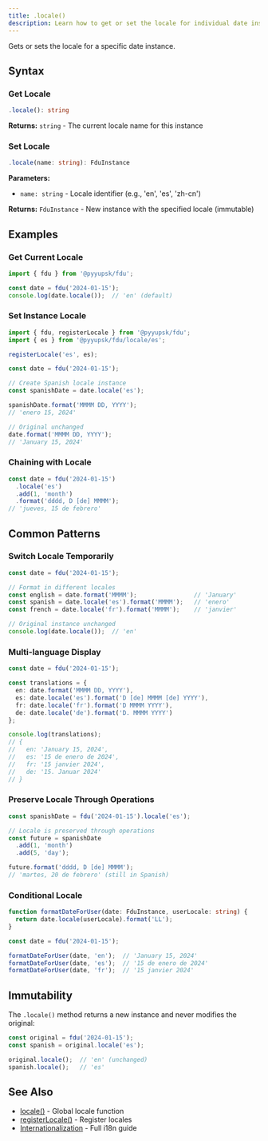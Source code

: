 ```yaml
---
title: .locale()
description: Learn how to get or set the locale for individual date instances using the immutable .locale() method. Switch between languages temporarily, create multi-language displays, preserve locale through operations, and implement conditional locale formatting with comprehensive chaining examples.
---
```


Gets or sets the locale for a specific date instance.

## Syntax

### Get Locale

```typescript
.locale(): string
```

**Returns:** `string` - The current locale name for this instance

### Set Locale

```typescript
.locale(name: string): FduInstance
```

**Parameters:**
- `name: string` - Locale identifier (e.g., 'en', 'es', 'zh-cn')

**Returns:** `FduInstance` - New instance with the specified locale (immutable)

## Examples

### Get Current Locale

```typescript
import { fdu } from '@pyyupsk/fdu';

const date = fdu('2024-01-15');
console.log(date.locale());  // 'en' (default)
```

### Set Instance Locale

```typescript
import { fdu, registerLocale } from '@pyyupsk/fdu';
import { es } from '@pyyupsk/fdu/locale/es';

registerLocale('es', es);

const date = fdu('2024-01-15');

// Create Spanish locale instance
const spanishDate = date.locale('es');

spanishDate.format('MMMM DD, YYYY');
// 'enero 15, 2024'

// Original unchanged
date.format('MMMM DD, YYYY');
// 'January 15, 2024'
```

### Chaining with Locale

```typescript
const date = fdu('2024-01-15')
  .locale('es')
  .add(1, 'month')
  .format('dddd, D [de] MMMM');
// 'jueves, 15 de febrero'
```

## Common Patterns

### Switch Locale Temporarily

```typescript
const date = fdu('2024-01-15');

// Format in different locales
const english = date.format('MMMM');                // 'January'
const spanish = date.locale('es').format('MMMM');   // 'enero'
const french = date.locale('fr').format('MMMM');    // 'janvier'

// Original instance unchanged
console.log(date.locale());  // 'en'
```

### Multi-language Display

```typescript
const date = fdu('2024-01-15');

const translations = {
  en: date.format('MMMM DD, YYYY'),
  es: date.locale('es').format('D [de] MMMM [de] YYYY'),
  fr: date.locale('fr').format('D MMMM YYYY'),
  de: date.locale('de').format('D. MMMM YYYY')
};

console.log(translations);
// {
//   en: 'January 15, 2024',
//   es: '15 de enero de 2024',
//   fr: '15 janvier 2024',
//   de: '15. Januar 2024'
// }
```

### Preserve Locale Through Operations

```typescript
const spanishDate = fdu('2024-01-15').locale('es');

// Locale is preserved through operations
const future = spanishDate
  .add(1, 'month')
  .add(5, 'day');

future.format('dddd, D [de] MMMM');
// 'martes, 20 de febrero' (still in Spanish)
```

### Conditional Locale

```typescript
function formatDateForUser(date: FduInstance, userLocale: string) {
  return date.locale(userLocale).format('LL');
}

const date = fdu('2024-01-15');

formatDateForUser(date, 'en');  // 'January 15, 2024'
formatDateForUser(date, 'es');  // '15 de enero de 2024'
formatDateForUser(date, 'fr');  // '15 janvier 2024'
```

## Immutability

The `.locale()` method returns a new instance and never modifies the original:

```typescript
const original = fdu('2024-01-15');
const spanish = original.locale('es');

original.locale();  // 'en' (unchanged)
spanish.locale();   // 'es'
```

## See Also

- [locale()](/docs/api/locale/global) - Global locale function
- [registerLocale()](/docs/api/locale/register-locale) - Register locales
- [Internationalization](/docs/guides/i18n) - Full i18n guide
